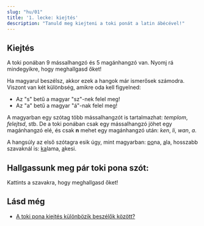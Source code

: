 ```yaml
---
slug: "hu/01"
title: '1. lecke: kiejtés'
description: "Tanuld meg kiejteni a toki ponát a latin ábécével!"
---
```



## Kiejtés

A toki ponában 9 mássalhangzó és 5 magánhangzó van. Nyomj rá mindegyikre, hogy meghallgasd őket!

<PhonoTable />

Ha magyarul beszélsz, akkor ezek a hangok már ismerősek számodra. Viszont van két különbség, amikre oda kell figyelned:
* Az "s" betű a magyar "sz"-nek felel meg!
* Az "a" betű a magyar "á"-nak felel meg!

A magyarban egy szótag több mássalhangzót is tartalmazhat: *templom*, *felejtsd*, stb. De a toki ponában csak egy mássalhangzó jöhet egy magánhangzó elé, és csak **n** mehet egy magánhangzó után: *ken*, *li*, *wan*, *a*.

A hangsúly az első szótagra esik úgy, mint magyarban: <u>po</u>na, <u>a</u>la, hosszabb szavaknál is: <u>ka</u>lama, <u>a</u>kesi.

## Hallgassunk meg pár toki pona szót:

Kattints a szavakra, hogy meghallgasd őket!

<PhonoExamples />

## Lásd még

* [A toki pona kiejtés különbözik beszélők között?](/hu/sound-variation/)
